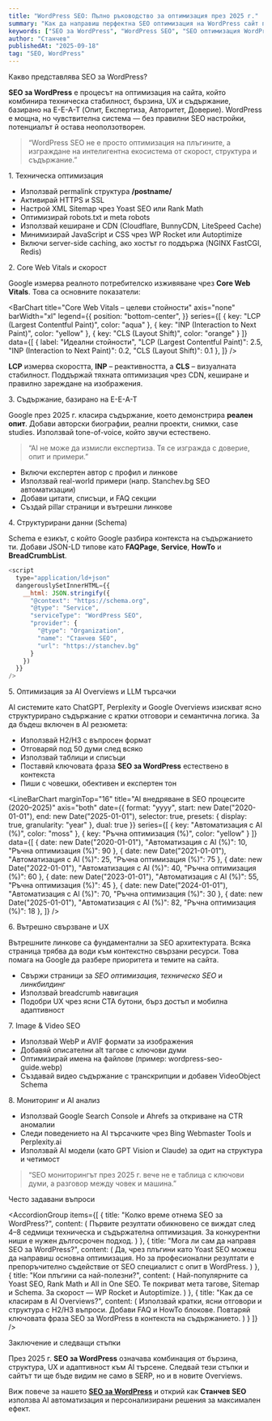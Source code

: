 ```yaml
---
title: "WordPress SEO: Пълно ръководство за оптимизация през 2025 г."
summary: "Как да направиш перфектна SEO оптимизация на WordPress сайт през 2025 г. – технически настройки, Core Web Vitals, Schema и AI стратегии."
keywords: ["SEO за WordPress", "WordPress SEO", "SEO оптимизация WordPress", "WordPress скорост", "Schema WordPress", "Core Web Vitals", "SEO специалист WordPress", "SEO услуги WordPress", "WordPress SEO 2025"]
author: "Станчев"
publishedAt: "2025-09-18"
tag: "SEO, WordPress"
---
```


<Feedback
  title="Резюме"
  description="WordPress SEO през 2025 г. изисква повече от плъгини. Нужно е стратегическо мислене, AI-разпознаваемо съдържание и техническо съвършенство. Тук ще откриеш най-пълното ръководство за SEO оптимизация на WordPress."
/>

<Heading as="h2" title="WordPress SEO 2025" subtitle="Ръководство за цялостна оптимизация на WordPress сайтове" />

<Heading as="h3" id="wordpress-seo-definition">Какво представлява SEO за WordPress?</Heading>
<p>
<strong>SEO за WordPress</strong> е процесът на оптимизация на сайта, който комбинира техническа стабилност, бързина, UX и съдържание, базирано на E-E-A-T (Опит, Експертиза, Авторитет, Доверие).
WordPress е мощна, но чувствителна система — без правилни SEO настройки, потенциалът й остава неоползотворен.
</p>

<BlockQuote>
  “WordPress SEO не е просто оптимизация на плъгините, а изграждане на интелигентна екосистема от скорост, структура и съдържание.”
</BlockQuote>

<Heading as="h2" id="technical-seo">1. Техническа оптимизация</Heading>

- Използвай permalink структура <strong>/postname/</strong>  
- Активирай HTTPS и SSL  
- Настрой XML Sitemap чрез Yoast SEO или Rank Math  
- Оптимизирай robots.txt и meta robots  
- Използвай кеширане и CDN (Cloudflare, BunnyCDN, LiteSpeed Cache)  
- Минимизирай JavaScript и CSS чрез WP Rocket или Autoptimize  
- Включи server-side caching, ако хостът го поддържа (NGINX FastCGI, Redis)  

<Feedback
  title="Съвет от Станчев SEO"
  description="Използвай персонализиран robots.txt модул — както в решенията на Stanchev.bg — за фино управление на crawl поведението на Googlebot."
/>

<Heading as="h3" id="core-web-vitals">2. Core Web Vitals и скорост</Heading>

Google измерва реалното потребителско изживяване чрез <strong>Core Web Vitals</strong>. Това са основните показатели:

<BarChart
  title="Core Web Vitals – целеви стойности"
  axis="none"
  barWidth="xl"
  legend={{
    position: "bottom-center",
  }}
  series={[
    { key: "LCP (Largest Contentful Paint)", color: "aqua" },
    { key: "INP (Interaction to Next Paint)", color: "yellow" },
    { key: "CLS (Layout Shift)", color: "orange" }
  ]}
  data={[
    { label: "Идеални стойности", "LCP (Largest Contentful Paint)": 2.5, "INP (Interaction to Next Paint)": 0.2, "CLS (Layout Shift)": 0.1 },
  ]}
/>

<p>
  <strong>LCP</strong> измерва скоростта, <strong>INP</strong> – реактивността, а <strong>CLS</strong> – визуалната стабилност.  
  Поддържай тяхната оптимизация чрез CDN, кеширане и правилно зареждане на изображения.
</p>

<Feedback
  title="Технически трик"
  description="Включи Critical CSS и отложено зареждане на JS. Провери резултатите в PageSpeed Insights и Search Console → Experience → Core Web Vitals."
/>

<Heading as="h3" id="content-eeat">3. Съдържание, базирано на E-E-A-T</Heading>

<p>
Google през 2025 г. класира съдържание, което демонстрира <strong>реален опит</strong>.  
Добави авторски биографии, реални проекти, снимки, case studies. Използвай tone-of-voice, който звучи естествено.  
</p>

<BlockQuote>
  “AI не може да измисли експертиза. Тя се изгражда с доверие, опит и примери.”
</BlockQuote>

- Включи експертен автор с профил и линкове  
- Използвай real-world примери (напр. Stanchev.bg SEO автоматизации)  
- Добави цитати, списъци, и FAQ секции  
- Създай pillar страници и вътрешни линкове  

<Heading as="h3" id="schema">4. Структурирани данни (Schema)</Heading>

<p>
Schema е езикът, с който Google разбира контекста на съдържанието ти.  
Добави JSON-LD типове като <strong>FAQPage</strong>, <strong>Service</strong>, <strong>HowTo</strong> и <strong>BreadCrumbList</strong>.
</p>

<Feedback
  title="Pro tip"
  description="Използвай собствен Schema модул — както в Stanchev.bg — за динамично генериране на структурирани данни по тип публикация."
/>

```js
<script
  type="application/ld+json"
  dangerouslySetInnerHTML={{
    __html: JSON.stringify({
      "@context": "https://schema.org",
      "@type": "Service",
      "serviceType": "WordPress SEO",
      "provider": {
        "@type": "Organization",
        "name": "Станчев SEO",
        "url": "https://stanchev.bg"
      }
    })
  }}
/>
```

<Heading as="h3" id="ai-overviews">5. Оптимизация за AI Overviews и LLM търсачки</Heading>

<p>
AI системите като ChatGPT, Perplexity и Google Overviews изискват ясно структурирано съдържание с кратки отговори и семантична логика.  
За да бъдеш включен в AI резюмета:
</p>

- Използвай H2/H3 с въпросен формат  
- Отговаряй под 50 думи след всяко  
- Използвай таблици и списъци  
- Поставяй ключовата фраза <strong>SEO за WordPress</strong> естествено в контекста  
- Пиши с човешки, обективен и експертен тон  

<LineBarChart
  marginTop="16"
  title="AI внедряване в SEO процесите (2020–2025)"
  axis="both"
  date={{
    format: "yyyy",
    start: new Date("2020-01-01"),
    end: new Date("2025-01-01"),
    selector: true,
    presets: {
      display: true,
      granularity: "year"
    },
    dual: true
  }}
  series={[
    { key: "Автоматизация с AI (%)", color: "moss" },
    { key: "Ръчна оптимизация (%)", color: "yellow" }
  ]}
  data={[
    { date: new Date("2020-01-01"), "Автоматизация с AI (%)": 10, "Ръчна оптимизация (%)": 90 },
    { date: new Date("2021-01-01"), "Автоматизация с AI (%)": 25, "Ръчна оптимизация (%)": 75 },
    { date: new Date("2022-01-01"), "Автоматизация с AI (%)": 40, "Ръчна оптимизация (%)": 60 },
    { date: new Date("2023-01-01"), "Автоматизация с AI (%)": 55, "Ръчна оптимизация (%)": 45 },
    { date: new Date("2024-01-01"), "Автоматизация с AI (%)": 70, "Ръчна оптимизация (%)": 30 },
    { date: new Date("2025-01-01"), "Автоматизация с AI (%)": 82, "Ръчна оптимизация (%)": 18 },
  ]}
/>

<Heading as="h3" id="internal-links">6. Вътрешно свързване и UX</Heading>

<p>
Вътрешните линкове са фундаментални за SEO архитектурата.  
Всяка страница трябва да води към контекстно свързани ресурси. Това помага на Google да разбере приоритета и темите на сайта.
</p>

- Свържи страници за <em>SEO оптимизация</em>, <em>техническо SEO</em> и <em>линкбилдинг</em>  
- Използвай breadcrumb навигация  
- Подобри UX чрез ясни CTA бутони, бърз достъп и мобилна адаптивност  

<Feedback
  title="UX и SEO вървят заедно"
  description="Сайт, който е структуриран добре за потребителите, винаги ще бъде структуриран добре и за Google."
/>

<Heading as="h3" id="media-seo">7. Image & Video SEO</Heading>

- Използвай WebP и AVIF формати за изображения  
- Добавяй описателни alt тагове с ключови думи  
- Оптимизирай имена на файлове (пример: wordpress-seo-guide.webp)  
- Създавай видео съдържание с транскрипции и добавен VideoObject Schema  

<Heading as="h3" id="ai-monitoring">8. Мониторинг и AI анализ</Heading>

- Използвай Google Search Console и Ahrefs за откриване на CTR аномалии  
- Следи поведението на AI търсачките чрез Bing Webmaster Tools и Perplexity.ai  
- Използвай AI модели (като GPT Vision и Claude) за одит на структура и четимост  

<BlockQuote>
  “SEO мониторингът през 2025 г. вече не е таблица с ключови думи, а разговор между човек и машина.”
</BlockQuote>

<Heading as="h4" id="faq">Често задавани въпроси</Heading>

<AccordionGroup
  items={[
    {
      title: "Колко време отнема SEO за WordPress?",
      content: (
        <Text onBackground="neutral-weak">
          Първите резултати обикновено се виждат след 4–8 седмици техническа и съдържателна оптимизация. За конкурентни ниши е нужен дългосрочен подход.
        </Text>
      )
    },
    {
      title: "Мога ли сам да направя SEO за WordPress?",
      content: (
        <Text onBackground="neutral-weak">
          Да, чрез плъгини като Yoast SEO можеш да направиш основна оптимизация. Но за професионални резултати е препоръчително съдействие от SEO специалист с опит в WordPress.
        </Text>
      )
    },
    {
      title: "Кои плъгини са най-полезни?",
      content: (
        <Text onBackground="neutral-weak">
          Най-популярните са Yoast SEO, Rank Math и All in One SEO. Те покриват мета тагове, Sitemap и Schema. За скорост — WP Rocket и Autoptimize.
        </Text>
      )
    },
    {
      title: "Как да се класирам в AI Overviews?",
      content: (
        <Text onBackground="neutral-weak">
          Използвай кратки, ясни отговори и структура с H2/H3 въпроси. Добави FAQ и HowTo блокове. Повтаряй ключовата фраза SEO за WordPress в контекста на съдържанието.
        </Text>
      )
    }
  ]}
/>

<Heading as="h3" id="cta">Заключение и следващи стъпки</Heading>

<p>
През 2025 г. <strong>SEO за WordPress</strong> означава комбинация от бързина, структура, UX и адаптивност към AI търсене. Следвай тези стъпки и сайтът ти ще бъде видим не само в SERP, но и в новите Overviews.
</p>

<p>
Виж повече за нашето <a href="https://stanchev.bg/seo-uslugi/wordpress-seo" target="_blank"><strong>SEO за WordPress</strong></a>
и открий как <strong>Станчев SEO</strong> използва AI автоматизация и персонализирани решения за максимален ефект.
</p>

<Feedback
  title="Готов ли си да направиш своя WordPress сайт №1 в Google?"
  description="Оптимизирай сайта си с професионален подход, фокусиран върху AI, скорост и съдържание. Свържи се със Станчев SEO и изведи бизнеса си над конкуренцията."
/>

<script
  type="application/ld+json"
  dangerouslySetInnerHTML={{
    __html: JSON.stringify({
      "@context": "https://schema.org",
      "@graph": [
        {
          "@type": "Organization",
          "name": "Станчев SEO",
          "url": "https://stanchev.bg",
          "logo": "https://stanchev.bg/images/logo.png",
          "founder": {
            "@type": "Person",
            "name": "Георги Станчев",
            "jobTitle": "SEO специалист"
          },
          "address": {
            "@type": "PostalAddress",
            "streetAddress": "бул. България 98",
            "addressLocality": "София",
            "postalCode": "1680",
            "addressCountry": "BG"
          }
        },
        {
          "@type": "FAQPage",
          "mainEntity": [
            {
              "@type": "Question",
              "name": "Колко време отнема SEO за WordPress?",
              "acceptedAnswer": {
                "@type": "Answer",
                "text": "Първите резултати се виждат след 4–8 седмици оптимизация."
              }
            },
            {
              "@type": "Question",
              "name": "Мога ли сам да направя SEO за WordPress?",
              "acceptedAnswer": {
                "@type": "Answer",
                "text": "Да, но професионален SEO специалист по WordPress ще ти помогне да избегнеш грешки."
              }
            }
          ]
        }
      ]
    }),
  }}
/>
